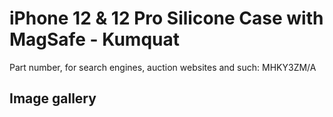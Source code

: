 
# iPhone 12 & 12 Pro Silicone Case with MagSafe - Kumquat

Part number, for search engines, auction websites and such: MHKY3ZM/A

## Image gallery

<div style={{ width: "768px" }}>
  <GalleryComponent
    images={[
      {
        original: "/everysource/MHKY3.webp",
        thumbnail: "/everypreview/MHKY3.webp",
      },
      {
        original: "/everysource/MHKY3_AV01.webp",
        thumbnail: "/everypreview/MHKY3_AV01.webp",
      },
      {
        original: "/everysource/MHKY3_AV02.webp",
        thumbnail: "/everypreview/MHKY3_AV02.webp",
      },
      {
        original: "/everysource/MHKY3_AV03.webp",
        thumbnail: "/everypreview/MHKY3_AV03.webp",
      },
      {
        original: "/everysource/MHKY3_AV04.webp",
        thumbnail: "/everypreview/MHKY3_AV04.webp",
      },
      {
        original: "/everysource/MHKY3_AV05.webp",
        thumbnail: "/everypreview/MHKY3_AV05.webp",
      },
      {
        original: "/everysource/MHKY3_AV06.webp",
        thumbnail: "/everypreview/MHKY3_AV06.webp",
      },
      {
        original: "/everysource/MHKY3_AV07.webp",
        thumbnail: "/everypreview/MHKY3_AV07.webp",
      },
      {
        original: "/everysource/MHKY3_AV08.webp",
        thumbnail: "/everypreview/MHKY3_AV08.webp",
      },
      {
        original: "/everysource/MHKY3_AV09.webp",
        thumbnail: "/everypreview/MHKY3_AV09.webp",
      },
      {
        original: "/everysource/MHKY3_AV10.webp",
        thumbnail: "/everypreview/MHKY3_AV10.webp",
      }
    ]}
  />
</div>